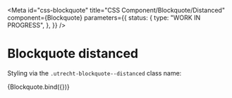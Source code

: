 <!-- @license CC0-1.0 -->


<Meta
  id="css-blockquote"
  title="CSS Component/Blockquote/Distanced"
  component={Blockquote}
  parameters={{
    status: {
      type: "WORK IN PROGRESS",
    },
  }}
/>

# Blockquote distanced

Styling via the `.utrecht-blockquote--distanced` class name:

<Canvas>
  <Story
    name="Distanced"
    args={{
      distanced: true,
      textContent: "The Quick Brown Fox Jumps Over The Lazy Dog",
    }}
  >
    {Blockquote.bind({})}
  </Story>
</Canvas>
